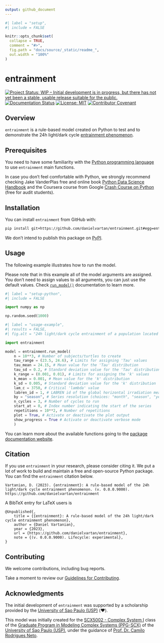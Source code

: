 ```yaml
---
output: github_document
---
```


<!-- README.md is generated from README.Rmd. Please edit that file -->

```r
#| label = "setup",
#| include = FALSE

knitr::opts_chunk$set(
  collapse = TRUE,
  comment = "#>",
  fig.path = "docs/source/_static/readme_",
  out.width = "100%"
)
```

# entrainment

<!-- badges: start -->
[![Project Status: WIP – Initial development is in progress, but there has not yet been a stable, usable release suitable for the public.](https://www.repostatus.org/badges/latest/wip.svg)](https://www.repostatus.org/#wip)
[![Documentation Status](https://readthedocs.org/projects/entrainment/badge/?version=latest)](https://entrainment.readthedocs.io/en/latest/?badge=latest)
[![License: MIT](https://img.shields.io/badge/license-MIT-green)](https://choosealicense.com/licenses/mit/)
[![Contributor Covenant](https://img.shields.io/badge/Contributor%20Covenant-v2.0%20adopted-ff69b4.svg)](https://www.contributor-covenant.org/version/2/1/code_of_conduct/)
<!-- badges: end -->

<!-- TODO: Add Code Coverage, Build check, fair-software.eu, and CII Best Practices -->

## Overview

`entrainment` is a rule-based model created on Python to test and to demonstrate the 24h light/dark cycle [entrainment phenomenon](https://en.wikipedia.org/wiki/Entrainment_(chronobiology)).

## Prerequisites

You need to have some familiarity with the [Python programming language](https://www.python.org/) to use `entrainment` main functions.

In case you don't feel comfortable with Python, we strongly recommend checking Jake VanderPlas free and online book [Python Data Science Handbook](https://jakevdp.github.io/PythonDataScienceHandbook/) and the Coursera course from Google [Crash Course on Python](https://www.coursera.org/learn/python-crash-course) (free for audit students).

## Installation

You can install `entrainment` from GitHub with:

```bash
pip install git+https://github.com/danielvartan/entrainment.git#egg=entrainment
```

We don't intend to publish this package on [PyPI](https://pypi.org/).

## Usage

The following example illustrates how to run the model.

Please note that in this example all of the model arguments are assigned. You don't need to assign values to all arguments, you can just use the default values. Check [`run_model()`](https://entrainment.readthedocs.io/en/latest/reference.html#entrainment.run_model) documentation to learn more.

```python
#| label = "setup-python",
#| include = FALSE

import numpy as np

np.random.seed(1000)
```

```python
#| label = "usage-example",
#| results = FALSE,
#| fig.alt = "24h light/dark cycle entrainment of a population located at the south of Brazil by season"

import entrainment

model = entrainment.run_model(
    n = 10**3, # Number of subjects/turtles to create
    tau_range = (23.5, 24.6), # Limits for assigning 'Tau' values
    tau_mean = 24.15, # Mean value for the 'Tau' distribution
    tau_sd = 0.2, # Standard deviation value for the 'Tau' distribution
    k_range = (0.001, 0.01), # Limits for assigning the 'k' values
    k_mean = 0.001, # Mean value for the 'k' distribution
    k_sd = 0.005, # Standard deviation value for the 'k' distribution
    lam_c = 3750, # Critical 'lambda' value
    labren_id = 1, # LABREN id of the global horizontal irradiation means
    by = "season", # Series resolution (choices: "month", "season", "year")
    n_cycles = 3, # Number of cycles to run
    start_at = 0, # Index number indicating the start of the series
    repetitions = 10**2, # Number of repetitions
    plot = True, # Activate or deactivate the plot output
    show_progress = True # Activate or deactivate verbose mode
    )
```

You can learn more about the available functions going to the [package documentation website](https://entrainment.readthedocs.io).

## Citation

If you use `entrainment` in your research, please consider citing it. We put a
lot of work to build and maintain a free and open-source Python package. You
can find the `entrainment` citation below.

``` 
Vartanian, D. (2023). {entrainment}: A rule-based model of the 24h light/dark cycle entrainment phenomenon. (v. 0.0.0.9000). https://github.com/danielvartan/entrainment
```

A BibTeX entry for LaTeX users is

```
@Unpublished{,
    title = {{entrainment}: A rule-based model of the 24h light/dark cycle entrainment phenomenon},
    author = {Daniel Vartanian},
    year = {2023},
    url = {https://github.com/danielvartan/entrainment},
    note = {(v. 0.0.0.9000). Lifecycle: experimental},
}
```

## Contributing

We welcome contributions, including bug reports.

Take a moment to review our [Guidelines for Contributing](https://entrainment.readthedocs.io/en/latest/contributing.html).

## Acknowledgments

The initial development of `entrainment` was supported by a scholarship provided by the [University of Sao Paulo (USP)](http://usp.br/) (❤️).

This model was initially created for the [SCX5002 - Complex System I](https://uspdigital.usp.br/janus/Disciplina?tipo=D&sgldis=SCX5002&nomdis=&origem=C) class of the [Graduate Program in Modeling Complex Systems (PPG-SCX)](https://www.prpg.usp.br/pt-br/faca-pos-na-usp/programas-de-pos-graduacao/621-modelagem-de-sistemas-complexos) of the [University of Sao Paulo (USP)](https://www5.usp.br/), under the guidance of [Prof. Dr. Camilo Rodrigues Neto](https://orcid.org/0000-0001-6783-6695).
